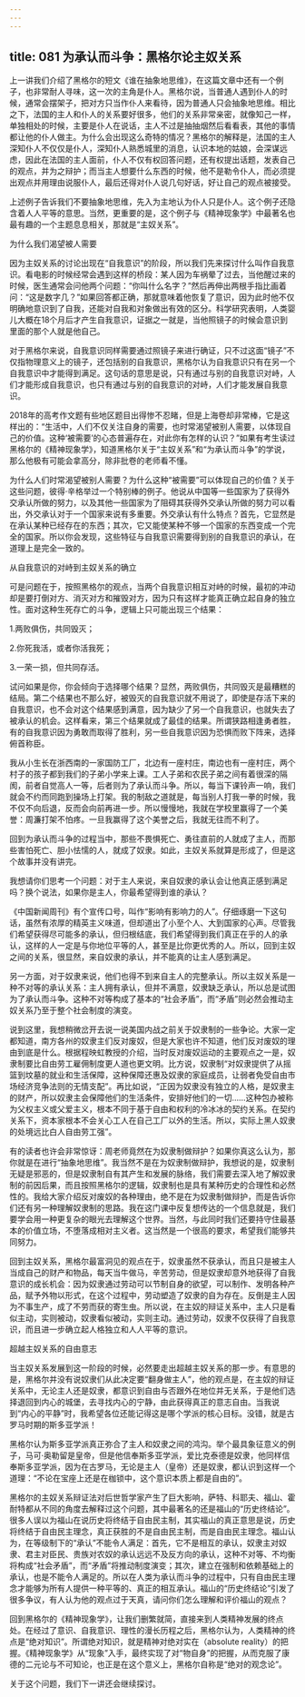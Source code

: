```yaml
---
---
---
```

title: 081 为承认而斗争：黑格尔论主奴关系
---






上一讲我们介绍了黑格尔的短文《谁在抽象地思维》，在这篇文章中还有一个例子，也非常耐人寻味，这一次的主角是仆人。黑格尔说，当普通人遇到仆人的时候，通常会摆架子，把对方只当作仆人来看待，因为普通人只会抽象地思维。相比之下，法国的主人和仆人的关系要好很多，他们的关系非常亲密，就像知己一样，单独相处的时候，主要是仆人在说话，主人不过是抽抽烟然后看看表，其他的事情都让他的仆人做主。为什么会出现这么奇特的情况？黑格尔的解释是，法国的主人深知仆人不仅仅是仆人，深知仆人熟悉城里的消息，认识本地的姑娘，会深谋远虑，因此在法国的主人面前，仆人不仅有权回答问题，还有权提出话题，发表自己的观点，并为之辩护；而当主人想要什么东西的时候，他不是勒令仆人，而必须提出观点并用理由说服仆人，最后还得对仆人说几句好话，好让自己的观点被接受。

上述例子告诉我们不要抽象地思维，先入为主地认为仆人只是仆人。这个例子还隐含着人人平等的意思。当然，更重要的是，这个例子与《精神现象学》中最著名也最有趣的一个主题息息相关，那就是“主奴关系”。


为什么我们渴望被人需要

因为主奴关系的讨论出现在“自我意识”的阶段，所以我们先来探讨什么叫作自我意识。看电影的时候经常会遇到这样的桥段：某人因为车祸晕了过去，当他醒过来的时候，医生通常会问他两个问题：“你叫什么名字？”然后再伸出两根手指比画着问：“这是数字几？”如果回答都正确，那就意味着他恢复了意识，因为此时他不仅明确地意识到了自我，还能对自我和对象做出有效的区分。科学研究表明，人类婴儿大概在18个月后才产生自我意识，证据之一就是，当他照镜子的时候会意识到里面的那个人就是他自己。

对于黑格尔来说，自我意识同样需要通过照镜子来进行确证，只不过这面“镜子”不仅指物理意义上的镜子，还包括别的自我意识，黑格尔认为自我意识只有在另一个自我意识中才能得到满足。这句话的意思是说，只有通过与别的自我意识对峙，人们才能形成自我意识，也只有通过与别的自我意识的对峙，人们才能发展自我意识。

2018年的高考作文题有些地区题目出得惨不忍睹，但是上海卷却非常棒，它是这样出的：“生活中，人们不仅关注自身的需要，也时常渴望被别人需要，以体现自己的价值。这种‘被需要’的心态普遍存在，对此你有怎样的认识？”如果有考生读过黑格尔的《精神现象学》，知道黑格尔关于“主奴关系”和“为承认而斗争”的学说，那么他极有可能会拿高分，除非批卷的老师看不懂。

为什么人们时常渴望被别人需要？为什么这种“被需要”可以体现自己的价值？关于这些问题，彼得·辛格举过一个特别棒的例子。他说从中国等一些国家为了获得外交承认所做的努力，以及其他一些国家为了阻碍其获得外交承认所做的努力可以看出，外交承认对于一个国家来说有多重要。外交承认有什么特点？首先，它显然是在承认某种已经存在的东西；其次，它又能使某种不够一个国家的东西变成一个完全的国家。所以你会发现，这些特征与自我意识需要得到别的自我意识的承认，在道理上是完全一致的。


从自我意识的对峙到主奴关系的确立

可是问题在于，按照黑格尔的观点，当两个自我意识相互对峙的时候，最初的冲动却是要打倒对方、消灭对方和摧毁对方，因为只有这样才能真正确立起自身的独立性。面对这种生死存亡的斗争，逻辑上只可能出现三个结果：

1.两败俱伤，共同毁灭；

2.你死我活，或者你活我死；

3.一荣一损，但共同存活。

试问如果是你，你会倾向于选择哪个结果？显然，两败俱伤，共同毁灭是最糟糕的结局。第二个结果也不那么好，被毁灭的自我意识就不用说了，即使是存活下来的自我意识，也不会对这个结果感到满意，因为缺少了另一个自我意识，也就失去了被承认的机会。这样看来，第三个结果就成了最佳的结果。所谓狭路相逢勇者胜，有的自我意识因为勇敢而取得了胜利，另一些自我意识因为恐惧而败下阵来，选择俯首称臣。

我从小生长在浙西南的一家国防工厂，北边有一座村庄，南边也有一座村庄，两个村子的孩子都到我们的子弟小学来上课。工人子弟和农民子弟之间有着很深的隔阂，前者自觉高人一等，后者则为了承认而斗争。所以，每当下课铃声一响，我们就会不约而同跑到操场上打架。我的制敌之道就是，每当别人打我一拳的时候，我不仅不向后退，反而会向前再进一步。所以慢慢地，我就在学校里赢得了一个美誉：周濂打架不怕疼。一旦我赢得了这个美誉之后，我就无往而不利了。

回到为承认而斗争的过程当中，那些不畏惧死亡、勇往直前的人就成了主人，而那些害怕死亡、胆小怯懦的人，就成了奴隶。如此，主奴关系就算是形成了，但是这个故事并没有讲完。

我想请你们思考一个问题：对于主人来说，来自奴隶的承认会让他真正感到满足吗？换个说法，如果你是主人，你最希望得到谁的承认？

《中国新闻周刊》有个宣传口号，叫作“影响有影响力的人”。仔细琢磨一下这句话，虽然有浓厚的精英主义味道，但却道出了小至个人、大到国家的心声。尽管我们希望获得尽可能多的承认，但归根结底，我们希望得到我们真正在乎的人的承认，这样的人一定是与你地位平等的人，甚至是比你更优秀的人。所以，回到主奴之间的关系，很显然，来自奴隶的承认，并不能真的让主人感到满足。

另一方面，对于奴隶来说，他们也得不到来自主人的完整承认。所以主奴关系是一种不对等的承认关系：主人拥有承认，但并不满意，奴隶缺乏承认，所以总是试图为了承认而斗争。这种不对等构成了基本的“社会矛盾”，而“矛盾”则必然会推动主奴关系乃至于整个社会制度的演变。

说到这里，我想稍微岔开去说一说美国内战之前关于奴隶制的一些争论。大家一定都知道，南方各州的奴隶主们反对废奴，但是大家也许不知道，他们反对废奴的理由到底是什么。根据程映虹教授的介绍，当时反对废奴运动的主要观点之一是，奴隶制要比自由劳工雇佣制度更人道也更文明。比方说，奴隶制“对奴隶提供了从摇篮到坟墓的就业和生活保障，这种保障还惠及奴隶的家庭成员，让弱者免受自由市场经济竞争法则的无情支配”。再比如说，“正因为奴隶没有独立的人格，是奴隶主的财产，所以奴隶主会保障他们的生活条件，安排好他们的一切……这种包办被称为父权主义或父爱主义，根本不同于基于自由和权利的冷冰冰的契约关系。在契约关系下，资本家根本不会关心工人在自己工厂以外的生活。所以，实际上黑人奴隶的处境远比白人自由劳工强”。

有的读者也许会非常惊讶：周老师竟然在为奴隶制做辩护？如果你真这么认为，那你就是在进行“抽象地思维”。我当然不是在为奴隶制做辩护，我想说的是，奴隶制无疑是邪恶的，但是奴隶制自有其产生和发展的脉络，我们需要去深入地了解奴隶制的前因后果，而且按照黑格尔的逻辑，奴隶制也是具有某种历史的合理性和必然性的。我给大家介绍反对废奴的各种理由，绝不是在为奴隶制做辩护，而是告诉你们还有另一种理解奴隶制的思路。我在这门课中反复想传达的一个信息就是，我们要学会用一种更复杂的眼光去理解这个世界。当然，与此同时我们还要持守住最基本的价值立场，不堕落成相对主义者。这当然是一个很高的要求，希望我们能够共同努力。

回到主奴关系，黑格尔最富洞见的观点在于，奴隶虽然不获承认，而且只是被主人当成自己的财产和物品，每天当牛做马，辛苦劳动，但是奴隶却意外地获得了自我意识的成长机会：因为奴隶通过劳动可以节制自身的欲望，可以制作、发明各种产品，赋予外物以形式，在这个过程中，劳动塑造了奴隶的自为存在。反倒是主人因为不事生产，成了不劳而获的寄生虫。所以说，在主奴的辩证关系中，主人只是看似主动，实则被动，奴隶看似被动，实则主动。通过劳动，奴隶不仅获得了自我意识，而且进一步确立起人格独立和人人平等的意识。


超越主奴关系的自由意志

当主奴关系发展到这一阶段的时候，必然要走出超越主奴关系的那一步。有意思的是，黑格尔并没有说奴隶们从此决定要“翻身做主人”，他的观点是，在主奴的辩证关系中，无论主人还是奴隶，都意识到自由与否跟外在地位并无关系，于是他们选择退回到内心的城堡，去寻找内心的宁静，由此获得真正的意志自由。当我说到“内心的平静”时，我希望各位还能记得这是哪个学派的核心目标。没错，就是古罗马时期的斯多亚学派！

黑格尔认为斯多亚学派真正弥合了主人和奴隶之间的鸿沟。举个最具象征意义的例子，马可·奥勒留是皇帝，但是他信奉斯多亚学派，爱比克泰德是奴隶，他同样信奉斯多亚学派，因为在古罗马，无论是主人（皇帝）还是奴隶，都认识到这样一个道理：“不论在宝座上还是在枷锁中，这个意识本质上都是自由的”。

黑格尔的主奴关系辩证法对后世哲学家产生了巨大影响，萨特、科耶夫、福山、霍耐特都从不同的角度去解释过这个问题，其中最著名的还是福山的“历史终结论”。很多人误以为福山在说历史将终结于自由民主制，其实福山的真正意思是说，历史将终结于自由民主理念，真正获胜的不是自由民主制，而是自由民主理念。福山认为，在等级制下的“承认”不能令人满足：首先，它不是相互的承认，奴隶主对奴隶、君主对臣民、贵族对农奴的承认远远不及反方向的承认，这种不对等、不均衡将构成“社会矛盾”，而“矛盾”将推动制度演变；其次，建立在强制和依赖基础上的承认，也是不能令人满足的。所以在人类为承认而斗争的过程中，只有自由民主理念才能够为所有人提供一种平等的、真正的相互承认。福山的“历史终结论”引发了很多争议，有人认为他的观点过于天真，请问你们怎么理解和评价福山的观点？

回到黑格尔的《精神现象学》，让我们删繁就简，直接来到人类精神发展的终点处。在经过了意识、自我意识、理性的漫长历程之后，黑格尔认为，人类精神的终点是“绝对知识”。所谓绝对知识，就是精神对绝对实在（absolute reality）的把握。《精神现象学》从“现象”入手，最终实现了对“物自身”的把握，从而克服了康德的二元论与不可知论，也正是在这个意义上，黑格尔自称是“绝对的观念论”。

关于这个问题，我们下一讲还会继续探讨。